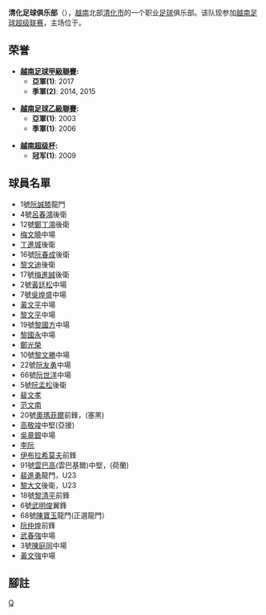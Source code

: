 {{粗劣翻譯}}
{{Football club infobox
| clubname   = 清化足球俱乐部
| image      = [[File:Logo_FLC_Thanh_Hóa.png|180px]]
| fullname   = 清化足球俱乐部
| nickname   =
| founded    = 2009年
| ground     = 越南[[清化市|清化市]]<br>{{link-vi|清化國家體育館|Sân vận động Thanh Hóa}}
| capacity   = 14.000
| chairman   = Doãn Văn Phương
| manager    = {{link-en|Marian Mihail||米哈爾}}
| league     = [[越南足球甲級聯賽|越南足球甲級聯賽]]
| season     = 2020
| position   = 越南甲，第 11 位
| pattern_la1=|pattern_b1=|pattern_ra1=|
| leftarm1=FFD700|body1=FFD700|rightarm1=FFD700|shorts1=FFD700|socks1=FFD700|
| pattern_la2=|pattern_b2=|pattern_ra2=|
|  leftarm2=FF0000|body2=FF0000|rightarm2=FF0000|shorts2=FF0000|socks2=FF0000| 
}}'''清化足球俱乐部'''（{{lang-vi|Câu lạc bộ bóng đá Thanh Hóa}}），[[越南|越南]]北部[[清化市|清化市]]的一个职业[[足球|足球]]俱乐部。该队现参加[[越南足球超级联赛|越南足球超级联赛]]，主场位于{{link-vi|清化國家體育館|Sân vận động Thanh Hóa}}。

== 荣誉 ==

*'''[[越南足球甲級聯賽|越南足球甲級聯賽]]:'''
**'''亞軍(1)''': 2017
**'''季軍(2)''': 2014, 2015

*'''[[越南足球乙級聯賽|越南足球乙級聯賽]]:'''
**'''亞軍(1)''': 2003
**'''季軍(1)''': 2006

*'''[[越南超级杯|越南超级杯]]:'''
**'''冠军(1)''': 2009


== 球員名單 ==
*1號[[阮誠膝|阮誠膝]]龍門
*4號[[呂春鴻|呂春鴻]]後衛
*12號[[鄭丁鴻|鄭丁鴻]]後衛
*[[梅文曉|梅文曉]]中場
*[[丁進城|丁進城]]後衛
*16號[[阮春成|阮春成]]後衛
*[[黎文迪|黎文迪]]後衛
*17號[[梅進誠|梅進誠]]後衛
*2號[[黃廷松|黃廷松]]中場
*7號[[吳煌盛|吳煌盛]]中場
*[[黃文平|黃文平]]中場
*[[黎文平|黎文平]]中場
*19號[[黎國方|黎國方]]中場
*[[黎國永|黎國永]]中場
*[[鄭光榮|鄭光榮]]
*10號[[黎文勝|黎文勝]]中場
*22號[[阮友勇|阮友勇]]中場
*66號[[阮世洋|阮世洋]]中場
*5號[[阮孟松|阮孟松]]後衛
*[[裴文孝|裴文孝]]
*[[范文南|范文南]]
*20號[[奧瑪菲爾|奧瑪菲爾]]前鋒，(塞黑)
*[[高敬竣|高敬竣]]中堅(亞援)
*[[吳章銀|吳章銀]]中場
*[[李阮|李阮]]
*[[伊布拉希莫夫|伊布拉希莫夫]]前鋒
*91號[[雲巴高|雲巴高]](雲巴基爾)中堅，(荷蘭)
*[[裴進勇|裴進勇]]龍門，U23
*[[黎大文|黎大文]]後衛，U23
*18號[[黎清平|黎清平]]前鋒
*6號[[武明俊|武明俊]]翼鋒
*68號[[陳寶玉|陳寶玉]]龍門(正選龍門）
*[[阮仲煌|阮仲煌]]前鋒
*[[武春強|武春強]]中場
*3號[[陳庭同|陳庭同]]中場
*[[黃文強|黃文強]]中場

==腳註==
{{reflist}}

{{V1聯賽}}

[[Category:越南足球俱乐部|Q]]